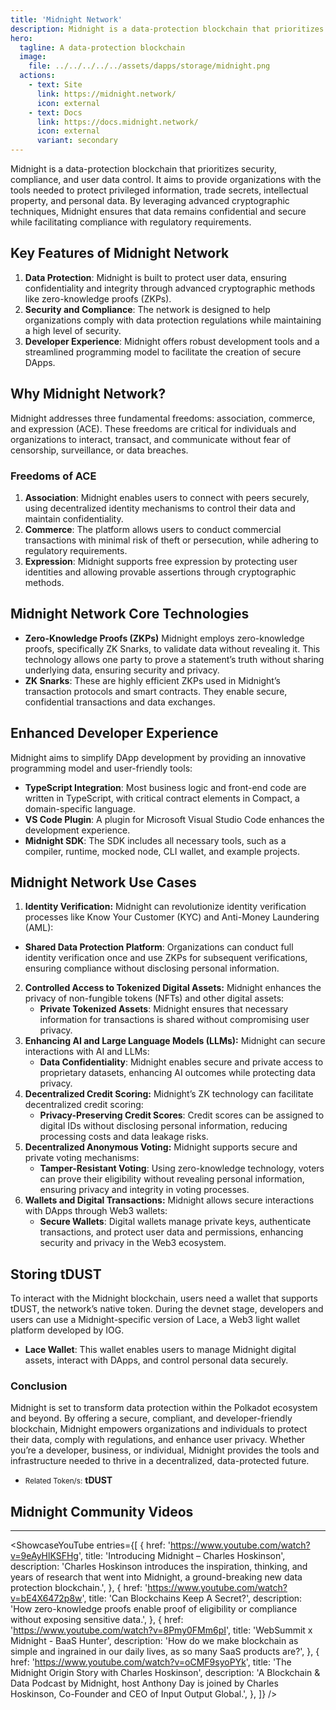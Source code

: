 ```yaml
---
title: 'Midnight Network'
description: Midnight is a data-protection blockchain that prioritizes security, compliance, and user data control
hero:
  tagline: A data-protection blockchain
  image: 
    file: ../../../../../assets/dapps/storage/midnight.png
  actions:
    - text: Site
      link: https://midnight.network/
      icon: external
    - text: Docs
      link: https://docs.midnight.network/
      icon: external
      variant: secondary
---
```



Midnight is a data-protection blockchain that prioritizes security, compliance, and user data control. It aims to provide organizations with the tools needed to protect privileged information, trade secrets, intellectual property, and personal data. 
By leveraging advanced cryptographic techniques, Midnight ensures that data remains confidential and secure while facilitating compliance with regulatory requirements.

## Key Features of Midnight Network
1. **Data Protection**: Midnight is built to protect user data, ensuring confidentiality and integrity through advanced cryptographic methods like zero-knowledge proofs (ZKPs).
2. **Security and Compliance**: The network is designed to help organizations comply with data protection regulations while maintaining a high level of security.
3. **Developer Experience**: Midnight offers robust development tools and a streamlined programming model to facilitate the creation of secure DApps.

## Why Midnight Network?
Midnight addresses three fundamental freedoms: association, commerce, and expression (ACE). These freedoms are critical for individuals and organizations to interact, transact, and communicate without fear of censorship, surveillance, or data breaches.

### Freedoms of ACE
1. **Association**: Midnight enables users to connect with peers securely, using decentralized identity mechanisms to control their data and maintain confidentiality.
2. **Commerce**: The platform allows users to conduct commercial transactions with minimal risk of theft or persecution, while adhering to regulatory requirements.
3. **Expression**: Midnight supports free expression by protecting user identities and allowing provable assertions through cryptographic methods.

## Midnight Network Core Technologies
- **Zero-Knowledge Proofs (ZKPs)** Midnight employs zero-knowledge proofs, specifically ZK Snarks, to validate data without revealing it. This technology allows one party to prove a statement’s truth without sharing underlying data, ensuring security and privacy.
- **ZK Snarks**: These are highly efficient ZKPs used in Midnight’s transaction protocols and smart contracts. They enable secure, confidential transactions and data exchanges.

## Enhanced Developer Experience
Midnight aims to simplify DApp development by providing an innovative programming model and user-friendly tools:
- **TypeScript Integration**: Most business logic and front-end code are written in TypeScript, with critical contract elements in Compact, a domain-specific language.
- **VS Code Plugin**: A plugin for Microsoft Visual Studio Code enhances the development experience.
- **Midnight SDK**: The SDK includes all necessary tools, such as a compiler, runtime, mocked node, CLI wallet, and example projects.

## Midnight Network Use Cases
1. **Identity Verification:** Midnight can revolutionize identity verification processes like Know Your Customer (KYC) and Anti-Money Laundering (AML):
- **Shared Data Protection Platform**: Organizations can conduct full identity verification once and use ZKPs for subsequent verifications, ensuring compliance without disclosing personal information.
2. **Controlled Access to Tokenized Digital Assets:** Midnight enhances the privacy of non-fungible tokens (NFTs) and other digital assets:
    - **Private Tokenized Assets**: Midnight ensures that necessary information for transactions is shared without compromising user privacy.
3. **Enhancing AI and Large Language Models (LLMs):** Midnight can secure interactions with AI and LLMs:
    - **Data Confidentiality**: Midnight enables secure and private access to proprietary datasets, enhancing AI outcomes while protecting data privacy.
4. **Decentralized Credit Scoring:** Midnight’s ZK technology can facilitate decentralized credit scoring:
    - **Privacy-Preserving Credit Scores**: Credit scores can be assigned to digital IDs without disclosing personal information, reducing processing costs and data leakage risks.
5. **Decentralized Anonymous Voting:** Midnight supports secure and private voting mechanisms:
    - **Tamper-Resistant Voting**: Using zero-knowledge technology, voters can prove their eligibility without revealing personal information, ensuring privacy and integrity in voting processes.
6. **Wallets and Digital Transactions:** Midnight allows secure interactions with DApps through Web3 wallets:
    - **Secure Wallets**: Digital wallets manage private keys, authenticate transactions, and protect user data and permissions, enhancing security and privacy in the Web3 ecosystem.

## Storing tDUST
To interact with the Midnight blockchain, users need a wallet that supports tDUST, the network’s native token. During the devnet stage, developers and users can use a Midnight-specific version of Lace, a Web3 light wallet platform developed by IOG.
- **Lace Wallet**: This wallet enables users to manage Midnight digital assets, interact with DApps, and control personal data securely.

### Conclusion
Midnight is set to transform data protection within the Polkadot ecosystem and beyond. By offering a secure, compliant, and developer-friendly blockchain, Midnight empowers organizations and individuals to protect their data, comply with regulations, and enhance user privacy. Whether you’re a developer, business, or individual, Midnight provides the tools and infrastructure needed to thrive in a decentralized, data-protected future.

- <small>Related Token/s:</small> **tDUST**

## Midnight Community Videos
------------
<ShowcaseYouTube
  entries={[
    {
        href: 'https://www.youtube.com/watch?v=9eAyHlKSFHg',
      title: 'Introducing Midnight – Charles Hoskinson',
      description: 'Charles Hoskinson introduces the inspiration, thinking, and years of research that went into Midnight, a ground-breaking new data protection blockchain.',
    },
        {
        href: 'https://www.youtube.com/watch?v=bE4X6472p8w',
      title: 'Can Blockchains Keep A Secret?',
      description: 'How zero-knowledge proofs enable proof of eligibility or compliance without exposing sensitive data.',
    },
        {
        href: 'https://www.youtube.com/watch?v=8Pmy0FMm6pI',
      title: 'WebSummit x Midnight - BaaS Hunter',
      description: 'How do we make blockchain as simple and ingrained in our daily lives, as so many SaaS products are?',
    },
        {
        href: 'https://www.youtube.com/watch?v=oCMF9syoPYk',
      title: 'The Midnight Origin Story with Charles Hoskinson',
      description: 'A Blockchain & Data Podcast by Midnight, host Anthony Day is joined by Charles Hoskinson, Co-Founder and CEO of Input Output Global.',
    },
  ]} />
